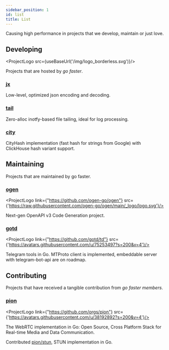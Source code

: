 ```yaml
---
sidebar_position: 1
id: list
title: List
---
```


Causing high performance in projects that we develop, maintain or just love.

## Developing


<ProjectLogo src={useBaseUrl('/img/logo_borderless.svg')}/>

Projects that are hosted by _go faster_.

### [jx](https://github.com/go-faster/jx)
Low-level, optimized json encoding and decoding.
### [tail](https://github.com/go-faster/tail)
Zero-alloc inotfy-based file tailing, ideal for log processing.
### [city](https://github.com/go-faster/city)
CityHash implementation (fast hash for strings from Google) with ClickHouse hash variant support.


## Maintaining

Projects that are maintained by go faster.

### [ogen](https://github.com/ogen-go/ogen)

<ProjectLogo link={"https://github.com/ogen-go/ogen"} src={'https://raw.githubusercontent.com/ogen-go/ogen/main/_logo/logo.svg'}/>

Next-gen OpenAPI v3 Code Generation project.

### [gotd](https://github.com/gotd/td)

<ProjectLogo link={"https://github.com/gotd/td"} src={'https://avatars.githubusercontent.com/u/75253497?s=200&v=4'}/>

Telegram tools in Go. MTProto client is implemented, embeddable server with telegram-bot-api are on roadmap.

## Contributing

Projects that have received a tangible contribution from _go faster members_.

### [pion](https://github.com/orgs/pion)

<ProjectLogo link={"https://github.com/orgs/pion"} src={'https://avatars.githubusercontent.com/u/38192892?s=200&v=4'}/>

The WebRTC implementation in Go: Open Source, Cross Platform Stack for Real-time Media and Data Communication.

Contributed [pion/stun](https://github.com/pion/stun), STUN implementation in Go.
